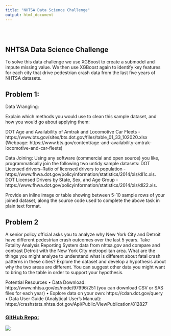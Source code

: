 ```yaml
---
title: "NHTSA Data Science Challenge"
output: html_document
---
```


<style type="text/css">
.title {
  display: none;
}

#getting-started img {
  margin-right: 10px;
}

</style>

<div class="row" style="padding-top: 30px;">
<div class="col-sm-6">

# **NHTSA Data Science Challenge**

To solve this data challenge we use XGBoost to create a submodel and impute missing value.
We then use XGBoost again to identify key features for each city that drive pedestrian crash data from the last five years of NHTSA datasets.

## Problem 1: 

Data Wrangling:

Explain which methods you would use to clean this sample dataset, and how you would go about applying them:

DOT Age and Availability of Amtrak and Locomotive Car Fleets -https://www.bts.gov/sites/bts.dot.gov/files/table_01_33_102020.xlsx
(Webpage: https://www.bts.gov/content/age-and-availability-amtrak-locomotive-and-car-fleets)

Data Joining:
Using any software (commercial and open source) you like, programmatically join the following two untidy sample datasets:
DOT Licensed drivers--Ratio of licensed drivers to population -https://www.fhwa.dot.gov/policyinformation/statistics/2014/xls/dl1c.xls.
DOT Licensed Drivers by State, Sex, and Age Group - https://www.fhwa.dot.gov/policyinformation/statistics/2014/xls/dl22.xls.

Provide an inline image or table showing between 5-10 sample rows of your joined dataset, along the source code used to complete the above task in plain text format.


## Problem 2

A senior policy official asks you to analyze why New York City and Detroit have different pedestrian crash outcomes over the last 5 years. Take Fatality Analysis Reporting System data from nhtsa.gov and compare and contrast Detroit with the New York City metropolitan area. What are the things you might analyze to understand what is different about fatal crash patterns in these cities? Explore the dataset and develop a hypothesis about why the two areas are different. You can suggest other data you might want to bring to the table in order to support your hypothesis.

Potential Resources
• Data Download: https://www.nhtsa.gov/es/node/97996/251 (you can download CSV or SAS files for each year)
• Explore data on your own: https://cdan.dot.gov/query
• Data User Guide (Analytical User's Manual): https://crashstats.nhtsa.dot.gov/Api/Public/ViewPublication/812827


</div>
<div class="col-sm-6">

### [GitHub Repo:](https://github.com/Jerome3590/NHTSA-Data-Science-Challenge)

<a href = "https://github.com/Jerome3590/NHTSA-Data-Science-Challenge">
![](images/logo.png)
</a>
</div>
